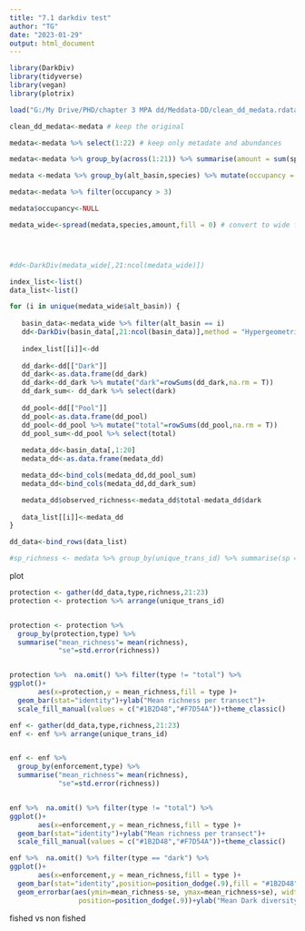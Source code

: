 ```yaml
---
title: "7.1 darkdiv test"
author: "TG"
date: "2023-01-29"
output: html_document
---
```


```r
library(DarkDiv)
library(tidyverse)
library(vegan)
library(plotrix)
```

```r
load("G:/My Drive/PHD/chapter 3 MPA dd/Meddata-DD/clean_dd_medata.rdata")

clean_dd_medata<-medata # keep the original

medata<-medata %>% select(1:22) # keep only metadate and abundances

medata<-medata %>% group_by(across(1:21)) %>% summarise(amount = sum(sp.n)) %>% ungroup() # sum ind from the same sp in each transect

medata <-medata %>% group_by(alt_basin,species) %>% mutate(occupancy = n())  

medata<-medata %>% filter(occupancy > 3)

medata$occupancy<-NULL

medata_wide<-spread(medata,species,amount,fill = 0) # convert to wide format




#dd<-DarkDiv(medata_wide[,21:ncol(medata_wide)])
```



```r
index_list<-list()
data_list<-list()

for (i in unique(medata_wide$alt_basin)) {
 
   basin_data<-medata_wide %>% filter(alt_basin == i)
   dd<-DarkDiv(basin_data[,21:ncol(basin_data)],method = "Hypergeometric")
   
   index_list[[i]]<-dd
   
   dd_dark<-dd[["Dark"]]
   dd_dark<-as.data.frame(dd_dark)
   dd_dark<-dd_dark %>% mutate("dark"=rowSums(dd_dark,na.rm = T))
   dd_dark_sum<- dd_dark %>% select(dark)
   
   dd_pool<-dd[["Pool"]]
   dd_pool<-as.data.frame(dd_pool)
   dd_pool<-dd_pool %>% mutate("total"=rowSums(dd_pool,na.rm = T))
   dd_pool_sum<-dd_pool %>% select(total)
   
   medata_dd<-basin_data[,1:20]
   medata_dd<-as.data.frame(medata_dd)

   medata_dd<-bind_cols(medata_dd,dd_pool_sum)
   medata_dd<-bind_cols(medata_dd,dd_dark_sum)

   medata_dd$observed_richness<-medata_dd$total-medata_dd$dark
   
   data_list[[i]]<-medata_dd
}

dd_data<-bind_rows(data_list)
```

```r
#sp_richness <- medata %>% group_by(unique_trans_id) %>% summarise(sp = n_distinct(species))
```

plot

```r



protection <- gather(dd_data,type,richness,21:23)
protection <- protection %>% arrange(unique_trans_id)


protection <- protection %>%
  group_by(protection,type) %>%
  summarise("mean_richness"= mean(richness),
            "se"=std.error(richness)) 


protection %>%  na.omit() %>% filter(type != "total") %>% 
ggplot()+
       aes(x=protection,y = mean_richness,fill = type )+
  geom_bar(stat="identity")+ylab("Mean richness per transect")+
  scale_fill_manual(values = c("#1B2D48","#F7D54A"))+theme_classic()
```

```r
enf <- gather(dd_data,type,richness,21:23)
enf <- enf %>% arrange(unique_trans_id)


enf <- enf %>%
  group_by(enforcement,type) %>%
  summarise("mean_richness"= mean(richness),
            "se"=std.error(richness)) 


enf %>%  na.omit() %>% filter(type != "total") %>% 
ggplot()+
       aes(x=enforcement,y = mean_richness,fill = type )+
  geom_bar(stat="identity")+ylab("Mean richness per transect")+
  scale_fill_manual(values = c("#1B2D48","#F7D54A"))+theme_classic()

enf %>%  na.omit() %>% filter(type == "dark") %>% 
ggplot()+
       aes(x=enforcement,y = mean_richness,fill = type )+
  geom_bar(stat="identity",position=position_dodge(.9),fill = "#1B2D48")+
  geom_errorbar(aes(ymin=mean_richness-se, ymax=mean_richness+se), width=.2,
                 position=position_dodge(.9))+ylab("Mean Dark diversity per transect") +theme_classic()
```
fished vs non fished

```r

```

